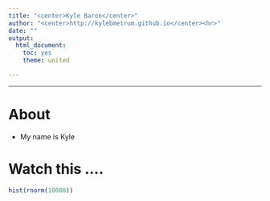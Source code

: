 ```yaml
---
title: "<center>Kyle Baron</center>"
author: "<center>http://kylebmetrum.github.io</center><hr>"
date: ""
output: 
  html_document:
    toc: yes
    theme: united

---
```


<hr>

# About
* My name is Kyle


# Watch this ....
```r
hist(rnorm(10000))
```

